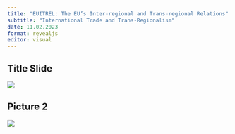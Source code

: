 ```yaml
---
title: "EUITREL: The EU’s Inter-regional and Trans-regional Relations"
subtitle: "International Trade and Trans-Regionalism"
date: 11.02.2023
format: revealjs
editor: visual
---
```


## Title Slide

![](images/2023-2024 Autumn/Ali Arı 2023 Autumn/ALİ ARI 5.png)

## Picture 2

![](/lecture/images/2023-2024%20Autumn/Ali%20Arı%202023%20Autumn/WhatsApp%20Image%202023-12-10%20at%201.23.35%20AM.jpeg)
